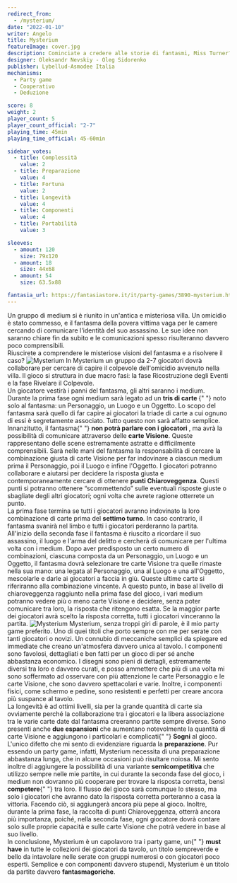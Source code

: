 ```yaml
---
redirect_from:
  - /mysterium/
date: "2022-01-10"
writer: Angelo
title: Mysterium
featureImage: cover.jpg
description: Cominciate a credere alle storie di fantasmi, Miss Turner? Ci siete dentro!
designer: Oleksandr Nevskiy - Oleg Sidorenko
publisher: Lybellud-Asmodee Italia
mechanisms:
  - Party game
  - Cooperativo
  - Deduzione

score: 8
weight: 2
player_count: 5
player_count_official: "2-7"
playing_time: 45min
playing_time_official: 45-60min

sidebar_votes:
  - title: Complessità
    value: 2
  - title: Preparazione
    value: 4
  - title: Fortuna
    value: 2
  - title: Longevità
    value: 4
  - title: Componenti
    value: 4
  - title: Portabilità
    value: 3

sleeves:
  - amount: 120
    size: 79x120
  - amount: 18
    size: 44x68
  - amount: 54
    size: 63.5x88

fantasia_url: https://fantasiastore.it/it/party-games/3890-mysterium.html
---
```


<Setting>
  Un gruppo di medium si è riunito in un'antica e misteriosa villa. Un omicidio
  è stato commesso, e il fantasma della povera vittima vaga per le camere
  cercando di comunicare l'identità del suo assassino. Le sue idee non saranno
  chiare fin da subito e le comunicazioni spesso risulteranno davvero poco
  comprensibili.
  <br />
  Riuscirete a comprendere le misteriose visioni del fantasma e a risolvere il
  caso?
</Setting>

<img src="./game1.jpg" alt="Mysterium" />

<Rules>
  In Mysterium un gruppo da 2-7 giocatori dovrà collaborare per cercare di
  capire il colpevole dell'omicidio avvenuto nella villa. Il gioco si struttura
  in due macro fasi: la fase Ricostruzione degli Eventi e la fase Rivelare il
  Colpevole.
  <br />
  Un giocatore vestirà i panni del fantasma, gli altri saranno i medium. Durante
  la prima fase ogni medium sarà legato ad un <strong>
    tris di carte
  </strong>{" "}
  noto solo al fantasma: un Personaggio, un Luogo e un Oggetto. Lo scopo del
  fantasma sarà quello di far capire ai giocatori la triade di carte a cui
  ognuno di essi è segretamente associato. Tutto questo non sarà affatto
  semplice. Innanzitutto, il fantasma{" "}
  <strong>non potrà parlare con i giocatori </strong>, ma avrà la possibilità di
  comunicare attraverso delle <strong>carte Visione</strong>. Queste
  rappresentano delle scene estremamente astratte e difficilmente comprensibili.
  Sarà nelle mani del fantasma la responsabilità di cercare la combinazione
  giusta di carte Visione per far indovinare a ciascun medium prima il
  Personaggio, poi il Luogo e infine l'Oggetto. I giocatori potranno collaborare
  e aiutarsi per decidere la risposta giusta e contemporaneamente cercare di
  ottenere <strong>punti Chiaroveggenza</strong>. Questi punti si potranno
  ottenere “scommettendo” sulle eventuali risposte giuste o sbagliate degli
  altri giocatori; ogni volta che avrete ragione otterrete un punto.
  <br />
  La prima fase termina se tutti i giocatori avranno indovinato la loro
  combinazione di carte prima del <strong>settimo turno</strong>. In caso
  contrario, il fantasma svanirà nel limbo e tutti i giocatori perderanno la
  partita.
  <br />
  All'inizio della seconda fase il fantasma è riuscito a ricordare il suo
  assassino, il luogo e l'arma del delitto e cercherà di comunicare per l'ultima
  volta con i medium. Dopo aver predisposto un certo numero di combinazioni,
  ciascuna composta da un Personaggio, un Luogo e un Oggetto, il fantasma dovrà
  selezionare tre carte Visione tra quelle rimaste nella sua mano: una legata al
  Personaggio, una al Luogo e una all'Oggetto, mescolarle e darle ai giocatori a
  faccia in giù. Queste ultime carte si riferiranno alla combinazione vincente.
  A questo punto, in base al livello di chiaroveggenza raggiunto nella prima
  fase del gioco, i vari medium potranno vedere più o meno carte Visione e
  decidere, senza poter comunicare tra loro, la risposta che ritengono esatta.
  Se la maggior parte dei giocatori avrà scelto la risposta corretta, tutti i
  giocatori vinceranno la partita.
</Rules>

<img src="./game2.jpg" alt="Mysterium" />

<Feedback>
  Mysterium, senza troppi giri di parole, è il mio party game preferito. Uno di
  quei titoli che porto sempre con me per serate con tanti giocatori o novizi.
  Un connubio di meccaniche semplici da spiegare ed immediate che creano
  un'atmosfera davvero unica al tavolo. I componenti sono favolosi, dettagliati
  e ben fatti per un gioco di per sé anche abbastanza economico. I disegni sono
  pieni di dettagli, estremamente diversi tra loro e davvero curati, e posso
  ammettere che più di una volta mi sono soffermato ad osservare con più
  attenzione le carte Personaggio e le carte Visione, che sono davvero
  spettacolari e varie. Inoltre, i componenti fisici, come schermo e pedine,
  sono resistenti e perfetti per creare ancora più suspance al tavolo.
  <br />
  La longevità è ad ottimi livelli, sia per la grande quantità di carte sia
  ovviamente perché la collaborazione tra i giocatori e la libera associazione
  tra le varie carte date dal fantasma creeranno partite sempre diverse. Sono
  presenti anche <strong>due espansioni</strong> che aumentano notevolmente la
  quantità di carte Visione e aggiungono i particolari e complicati{" "}
  <strong>Sogni</strong> al gioco. L'unico difetto che mi sento di evidenziare
  riguarda la <strong>preparazione</strong>. Pur essendo un party game, infatti,
  Mysterium necessita di una preparazione abbastanza lunga, che in alcune
  occasioni può risultare noiosa. Mi sento inoltre di aggiungere la possibilità
  di una variante <strong>semicompetitiva</strong> che utilizzo sempre nelle mie
  partite, in cui durante la seconda fase del gioco, i medium non dovranno più
  cooperare per trovare la risposta corretta, bensì <strong>competere</strong>{" "}
  tra loro. Il flusso del gioco sarà comunque lo stesso, ma solo i giocatori che
  avranno dato la risposta corretta porteranno a casa la vittoria. Facendo ciò,
  si aggiungerà ancora più pepe al gioco. Inoltre, durante la prima fase, la
  raccolta di punti Chiaroveggenza, otterrà ancora più importanza, poiché, nella
  seconda fase, ogni giocatore dovrà contare solo sulle proprie capacità e sulle
  carte Visione che potrà vedere in base al suo livello.
  <br />
  In conclusione, Mysterium è un capolavoro tra i party game, un{" "}
  <strong> must have</strong> in tutte le collezioni dei giocatori da tavolo, un
  titolo sempreverde e bello da intavolare nelle serate con gruppi numerosi o
  con giocatori poco esperti. Semplice e con componenti davvero stupendi,
  Mysterium è un titolo da partite davvero <strong>fantasmagoriche</strong>.
</Feedback>

<Instagram id="CYi1Z-bFxQE" />

